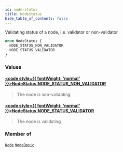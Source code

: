 ```yaml
---
id: node-status
title: NodeStatus
hide_table_of_contents: false
---
```








Validating status of a node, i.e. validator or non-validator

```graphql
enum NodeStatus {
  NODE_STATUS_NON_VALIDATOR
  NODE_STATUS_VALIDATOR
}
```


### Values

#### [<code style={{ fontWeight: 'normal' }}>NodeStatus.<b>NODE_STATUS_NON_VALIDATOR</b></code>](#) 
> The node is non-validating
> 

#### [<code style={{ fontWeight: 'normal' }}>NodeStatus.<b>NODE_STATUS_VALIDATOR</b></code>](#) 
> The node is validating
> 



### Member of

[`Node`](/mainnet/api/graphql/objects/node)  <Badge class="secondary" text="object"/><Bullet />[`NodeBasic`](/mainnet/api/graphql/objects/node-basic)  <Badge class="secondary" text="object"/>



